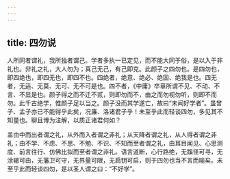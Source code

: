 ```yaml
---
---
---
```

title: 四勿说
---

人所同者谓礼，我所独者谓己。学者多执一已定见，而不能大同于俗，是以入于非礼也。非礼之礼，大人勿为；真己无己，有己即克。此颜子之四勿也。是四勿也，即四绝也，即四无也，即四不也。四绝者，绝意、绝必、绝固、绝我是也。四无者，无适、无莫、无可、无不可是也。四不者，《中庸》卒章所谓不见、不动、不言、不显是也。颜子得之而不迁不贰，则即勿而不，由之而勿视勿听，则即不而勿。此千古绝学，惟颜子足以当之。颜子没而其学遂亡，故曰“未闻好学者”。虽曾子、孟子亦已不能得乎此矣，况濂、洛诸君子乎！未至乎此而轻谈四勿，多见其不知量也。聊且博为注解，以质正诸君何如？

盖由中而出者谓之礼，从外而入者谓之非礼；从天降者谓之礼，从人得者谓之非礼；由不学、不虑、不思、不勉、不识、不知而至者谓之礼，由耳目闻见、心思测度、前言往行、仿佛比拟而至者谓之非礼。语言道断，心行路绝，无蹊径可寻，无涂辙可由，无藩卫可守，无界量可限，无扃钥可启，则于四勿也当不言而喻矣。未至乎此而轻谈四勿，是以圣人谓之曰：“不好学”。